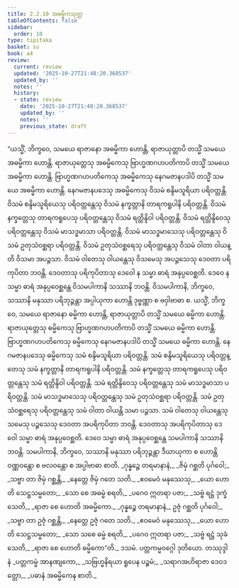 ```yaml
---
title: 2.2.10 အဓမ္မိကသုတ္တ
tableOfContents: false
sidebar:
  order: 10
type: tipitaka
basket: su
book: a4
review:
  current: review
  updated: '2025-10-27T21:48:20.368537'
  updated_by: ''
  notes: ''
  history:
  - state: review
    date: '2025-10-27T21:48:20.368537'
    updated_by: ''
    notes: ''
    previous_state: draft
---
```



<ReviewStatus review={frontmatter.review} showDetails={true} />

<HypothesisAnnotation frontmatter={frontmatter} />

<DynamicBreadcrumb />

<Division number="70" book="a4" e="ch" v="15" p="386">

<Paragraph number="513" book="a4">
“ယသ္မိံ, ဘိက္ခဝေ, သမယေ ရာဇာနော အဓမ္မိကာ ဟောန္တိ, ရာဇာယုတ္တာပိ တသ္မိံ သမယေ အဓမ္မိကာ ဟောန္တိ. ရာဇာယုတ္တေသု အဓမ္မိကေသု ဗြာဟ္မဏဂဟပတိကာပိ တသ္မိံ သမယေ အဓမ္မိကာ ဟောန္တိ. ဗြာဟ္မဏဂဟပတိကေသု အဓမ္မိကေသု နေဂမဇာနပဒါပိ တသ္မိံ သမယေ အဓမ္မိကာ ဟောန္တိ. နေဂမဇာနပဒေသု အဓမ္မိကေသု ဝိသမံ စန္ဒိမသူရိယာ ပရိဝတ္တန္တိ. ဝိသမံ စန္ဒိမသူရိယေသု ပရိဝတ္တန္တေသု ဝိသမံ နက္ခတ္တာနိ တာရကရူပါနိ ပရိဝတ္တန္တိ. ဝိသမံ နက္ခတ္တေသု တာရကရူပေသု ပရိဝတ္တန္တေသု ဝိသမံ ရတ္တိန္ဒိဝါ ပရိဝတ္တန္တိ. ဝိသမံ ရတ္တိန္ဒိဝေသု ပရိဝတ္တန္တေသု ဝိသမံ မာသဒ္ဓမာသာ ပရိဝတ္တန္တိ. ဝိသမံ မာသဒ္ဓမာသေသု ပရိဝတ္တန္တေသု ဝိသမံ ဥတုသံဝစ္ဆရာ ပရိဝတ္တန္တိ. ဝိသမံ ဥတုသံဝစ္ဆရေသု ပရိဝတ္တန္တေသု ဝိသမံ ဝါတာ ဝါယန္တိ ဝိသမာ အပဉ္ဇသာ. ဝိသမံ ဝါတေသု ဝါယန္တေသု ဝိသမေသု အပဉ္ဇသေသု ဒေဝတာ ပရိကုပိတာ ဘဝန္တိ. ဒေဝတာသု ပရိကုပိတာသု ဒေဝေါ န သမ္မာ ဓာရံ အနုပ္ပဝေစ္ဆတိ. ဒေဝေ န သမ္မာ ဓာရံ အနုပ္ပဝေစ္ဆန္တေ ဝိသမပါကာနိ သဿာနိ ဘဝန္တိ. ဝိသမပါကာနိ, ဘိက္ခဝေ, သဿာနိ မနုဿာ ပရိဘုဉ္ဇန္တာ အပ္ပါယုကာ ဟောန္တိ ဒုဗ္ဗဏ္ဏာ စ ဗဝှါဗာဓာ စ.
</Paragraph>

<Paragraph number="514" book="a4">
ယသ္မိံ, ဘိက္ခဝေ, သမယေ ရာဇာနော ဓမ္မိကာ ဟောန္တိ, ရာဇာယုတ္တာပိ တသ္မိံ သမယေ ဓမ္မိကာ ဟောန္တိ. ရာဇာယုတ္တေသု ဓမ္မိကေသု ဗြာဟ္မဏဂဟပတိကာပိ တသ္မိံ သမယေ ဓမ္မိကာ ဟောန္တိ. ဗြာဟ္မဏဂဟပတိကေသု ဓမ္မိကေသု နေဂမဇာနပဒါပိ တသ္မိံ သမယေ ဓမ္မိကာ ဟောန္တိ. နေဂမဇာနပဒေသု ဓမ္မိကေသု သမံ စန္ဒိမသူရိယာ ပရိဝတ္တန္တိ. သမံ စန္ဒိမသူရိယေသု ပရိဝတ္တန္တေသု သမံ နက္ခတ္တာနိ တာရကရူပါနိ ပရိဝတ္တန္တိ. သမံ နက္ခတ္တေသု တာရကရူပေသု ပရိဝတ္တန္တေသု သမံ ရတ္တိန္ဒိဝါ ပရိဝတ္တန္တိ. သမံ ရတ္တိန္ဒိဝေသု ပရိဝတ္တန္တေသု သမံ မာသဒ္ဓမာသာ ပရိဝတ္တန္တိ. သမံ မာသဒ္ဓမာသေသု ပရိဝတ္တန္တေသု သမံ ဥတုသံဝစ္ဆရာ ပရိဝတ္တန္တိ. သမံ ဥတုသံဝစ္ဆရေသု ပရိဝတ္တန္တေသု သမံ ဝါတာ ဝါယန္တိ သမာ ပဉ္ဇသာ. သမံ ဝါတေသု ဝါယန္တေသု သမေသု ပဉ္ဇသေသု ဒေဝတာ အပရိကုပိတာ ဘဝန္တိ. ဒေဝတာသု အပရိကုပိတာသု ဒေဝေါ သမ္မာ ဓာရံ အနုပ္ပဝေစ္ဆတိ. ဒေဝေ သမ္မာ ဓာရံ အနုပ္ပဝေစ္ဆန္တေ သမပါကာနိ သဿာနိ ဘဝန္တိ. သမပါကာနိ, ဘိက္ခဝေ, သဿာနိ မနုဿာ ပရိဘုဉ္ဇန္တာ ဒီဃာယုကာ စ ဟောန္တိ ဝဏ္ဏဝန္တော စ ဗလဝန္တော စ အပ္ပါဗာဓာ စာတိ.
</Paragraph>

<Paragraph number="515" type="verses" book="a4">
_ဂုန္နဉ္စေ တရမာနာနံ,_  
_ဇိမှံ ဂစ္ဆတိ ပုင်္ဂဝေါ;_  
_သဗ္ဗာ တာ ဇိမှံ ဂစ္ဆန္တိ,_  
_နေတ္တေ ဇိမှံ ဂတေ သတိ._  

</Paragraph>

<Paragraph number="516" type="verses" book="a4">
_ဧဝမေဝံ မနုဿေသု,_  
_ယော ဟောတိ သေဋ္ဌသမ္မတော;_  
_သော စေ အဓမ္မံ စရတိ,_  
_ပဂေဝ ဣတရာ ပဇာ;_  
_သဗ္ဗံ ရဋ္ဌံ ဒုက္ခံ သေတိ,_  
_ရာဇာ စေ ဟောတိ အဓမ္မိကော._  

</Paragraph>

<Paragraph number="517" type="verses" book="a4">
_ဂုန္နဉ္စေ တရမာနာနံ,_  
ဥဇုံ ဂစ္ဆတိ ပုင်္ဂဝေါ;_  
_သဗ္ဗာ တာ ဥဇုံ ဂစ္ဆန္တိ,_  
_နေတ္တေ ဥဇုံ ဂတေ သတိ._  

</Paragraph>

<Paragraph number="518" type="verses" book="a4">
_ဧဝမေဝံ မနုဿေသု,_  
_ယော ဟောတိ သေဋ္ဌသမ္မတော;_  
_သော သစေ ဓမ္မံ စရတိ,_  
_ပဂေဝ ဣတရာ ပဇာ;_  
_သဗ္ဗံ ရဋ္ဌံ သုခံ သေတိ,_  
_ရာဇာ စေ ဟောတိ ဓမ္မိကော”တိ._  


</Paragraph>
</Division>

<Paragraph number="519" type="center" book="a4">
ဒသမံ.



</Paragraph>

<Paragraph number="520" type="center" book="a4">
ပတ္တကမ္မဝဂ္ဂေါ ဒုတိယော.



</Paragraph>

<Paragraph number="521" type="center" book="a4">
တဿုဒ္ဒါနံ


</Paragraph>

<Paragraph number="522" type="verses" book="a4">
_ပတ္တကမ္မံ အာနဏျကော,_  
_သဗြဟ္မနိရယာ ရူပေန ပဉ္စမံ;_  
_သရာဂအဟိရာဇာ ဒေဝဒတ္တော,_  
_ပဓာနံ အဓမ္မိကေန စာတိ._
</Paragraph>
